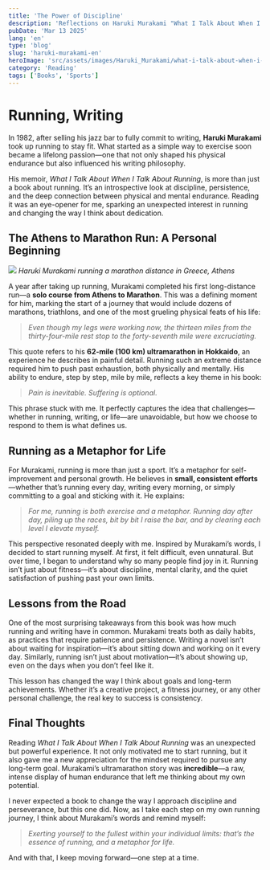 ```yaml
---
title: 'The Power of Discipline'
description: 'Reflections on Haruki Murakami "What I Talk About When I Talk About Running"'
pubDate: 'Mar 13 2025'
lang: 'en'
type: 'blog'
slug: 'haruki-murakami-en'
heroImage: 'src/assets/images/Haruki_Murakami/what-i-talk-about-when-i-talk-about-running-taschenbuch-haruki-murakami-englisch.webp'
category: 'Reading'
tags: ['Books', 'Sports']
---
```


# **Running, Writing**

In 1982, after selling his jazz bar to fully commit to writing, **Haruki Murakami** took up running to stay fit. What started as a simple way to exercise soon became a lifelong passion—one that not only shaped his physical endurance but also influenced his writing philosophy.

His memoir, _What I Talk About When I Talk About Running_, is more than just a book about running. It’s an introspective look at discipline, persistence, and the deep connection between physical and mental endurance. Reading it was an eye-opener for me, sparking an unexpected interest in running and changing the way I think about dedication.

## **The Athens to Marathon Run: A Personal Beginning**

![](src/assets/images/Haruki_Murakami/ultramarathon.jpg)
_Haruki Murakami running a marathon distance in Greece, Athens_

A year after taking up running, Murakami completed his first long-distance run—a **solo course from Athens to Marathon**. This was a defining moment for him, marking the start of a journey that would include dozens of marathons, triathlons, and one of the most grueling physical feats of his life:

> _Even though my legs were working now, the thirteen miles from the thirty-four-mile rest stop to the forty-seventh mile were excruciating._

This quote refers to his **62-mile (100 km) ultramarathon in Hokkaido**, an experience he describes in painful detail. Running such an extreme distance required him to push past exhaustion, both physically and mentally. His ability to endure, step by step, mile by mile, reflects a key theme in his book:

> _Pain is inevitable. Suffering is optional._

This phrase stuck with me. It perfectly captures the idea that challenges—whether in running, writing, or life—are unavoidable, but how we choose to respond to them is what defines us.

## **Running as a Metaphor for Life**

For Murakami, running is more than just a sport. It’s a metaphor for self-improvement and personal growth. He believes in **small, consistent efforts**—whether that’s running every day, writing every morning, or simply committing to a goal and sticking with it. He explains:

> _For me, running is both exercise and a metaphor. Running day after day, piling up the races, bit by bit I raise the bar, and by clearing each level I elevate myself._

This perspective resonated deeply with me. Inspired by Murakami’s words, I decided to start running myself. At first, it felt difficult, even unnatural. But over time, I began to understand why so many people find joy in it. Running isn’t just about fitness—it’s about discipline, mental clarity, and the quiet satisfaction of pushing past your own limits.

## **Lessons from the Road**

One of the most surprising takeaways from this book was how much running and writing have in common. Murakami treats both as daily habits, as practices that require patience and persistence. Writing a novel isn’t about waiting for inspiration—it’s about sitting down and working on it every day. Similarly, running isn’t just about motivation—it’s about showing up, even on the days when you don’t feel like it.

This lesson has changed the way I think about goals and long-term achievements. Whether it’s a creative project, a fitness journey, or any other personal challenge, the real key to success is consistency.

## **Final Thoughts**

Reading _What I Talk About When I Talk About Running_ was an unexpected but powerful experience. It not only motivated me to start running, but it also gave me a new appreciation for the mindset required to pursue any long-term goal. Murakami’s ultramarathon story was **incredible**—a raw, intense display of human endurance that left me thinking about my own potential.

I never expected a book to change the way I approach discipline and perseverance, but this one did. Now, as I take each step on my own running journey, I think about Murakami’s words and remind myself:

> _Exerting yourself to the fullest within your individual limits: that’s the essence of running, and a metaphor for life._

And with that, I keep moving forward—one step at a time.
